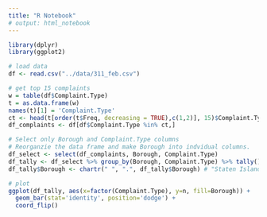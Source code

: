 ```yaml
---
title: "R Notebook"
# output: html_notebook
---
```


```r
library(dplyr)
library(ggplot2)

# load data
df <- read.csv("../data/311_feb.csv")

# get top 15 complaints
w = table(df$Complaint.Type)
t = as.data.frame(w)
names(t)[1] = 'Complaint.Type'
ct <- head(t[order(t$Freq, decreasing = TRUE),c(1,2)], 15)$Complaint.Type
df_complaints <- df[df$Complaint.Type %in% ct,]

# Select only Borough and Complaint.Type columns 
# Reorganzie the data frame and make Borough into indvidual columns.
df_select <- select(df_complaints, Borough, Complaint.Type)
df_tally <- df_select %>% group_by(Borough, Complaint.Type) %>% tally()
df_tally$Borough <- chartr(" ", ".", df_tally$Borough) # "Staten Island" should be "Staten.Island"

# plot
ggplot(df_tally, aes(x=factor(Complaint.Type), y=n, fill=Borough)) +
  geom_bar(stat='identity', position='dodge') +
  coord_flip()
```




